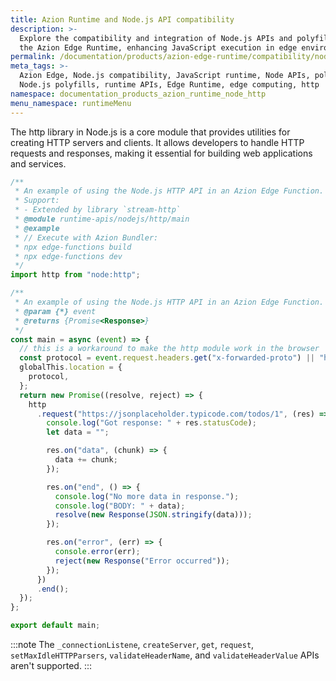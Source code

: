 ```yaml
---
title: Azion Runtime and Node.js API compatibility
description: >-
  Explore the compatibility and integration of Node.js APIs and polyfills with
  the Azion Edge Runtime, enhancing JavaScript execution in edge environments.
permalink: /documentation/products/azion-edge-runtime/compatibility/node/http/
meta_tags: >-
  Azion Edge, Node.js compatibility, JavaScript runtime, Node APIs, polyfills,
  Node.js polyfills, runtime APIs, Edge Runtime, edge computing, http
namespace: documentation_products_azion_runtime_node_http
menu_namespace: runtimeMenu
---
```


The http library in Node.js is a core module that provides utilities for creating HTTP servers and clients. It allows developers to handle HTTP requests and responses, making it essential for building web applications and services.

```javascript
/**
 * An example of using the Node.js HTTP API in an Azion Edge Function.
 * Support:
 * - Extended by library `stream-http`
 * @module runtime-apis/nodejs/http/main
 * @example
 * // Execute with Azion Bundler:
 * npx edge-functions build
 * npx edge-functions dev
 */
import http from "node:http";

/**
 * An example of using the Node.js HTTP API in an Azion Edge Function.
 * @param {*} event
 * @returns {Promise<Response>}
 */
const main = async (event) => {
  // this is a workaround to make the http module work in the browser
  const protocol = event.request.headers.get("x-forwarded-proto") || "http";
  globalThis.location = {
    protocol,
  };
  return new Promise((resolve, reject) => {
    http
      .request("https://jsonplaceholder.typicode.com/todos/1", (res) => {
        console.log("Got response: " + res.statusCode);
        let data = "";

        res.on("data", (chunk) => {
          data += chunk;
        });

        res.on("end", () => {
          console.log("No more data in response.");
          console.log("BODY: " + data);
          resolve(new Response(JSON.stringify(data)));
        });

        res.on("error", (err) => {
          console.error(err);
          reject(new Response("Error occurred"));
        });
      })
      .end();
  });
};

export default main;
```

:::note
The `_connectionListene`, `createServer`, `get`, `request`, `setMaxIdleHTTPParsers`, `validateHeaderName`, and `validateHeaderValue` APIs aren't supported.
:::